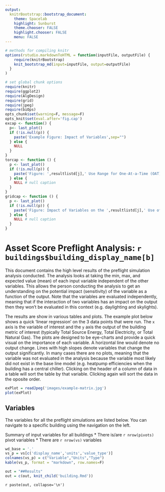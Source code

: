 ```yaml
---
output:
  knitrBootstrap::bootstrap_document:
    theme: Spacelab
    highlight: Sunburst
    theme.chooser: FALSE
    highlight.chooser: FALSE
    menu: FALSE
---
```


```r

# methods for compiling knitr
options(rstudio.markdownToHTML = function(inputFile, outputFile) {
    require(knitrBootstrap)
    knit_bootstrap_md(input=inputFile, output=outputFile)
  }
)

# set global chunk options
require(knitr)
require(ggplot2)
require(AlgDesign)
require(grid)
require(jpeg)
require(biOps)
opts_chunk$set(warning=F, message=F)
opts_knit$set(eval.after='fig.cap')
excap <- function() {
  p<- last_plot()
  if (!is.null(p)) {
    paste('Example Figure: Impact of Variables',sep="")
  } else {
    NULL
  }
}
torcap <- function () {
  p <- last_plot()
  if (!is.null(p)) {
    paste('Figure: ',resultlistd[j],' Use Range for One-At-a-Time (OAT) Simulation of the ',buildings$building_display_name[b],' Building Type',sep="")
  } else {
    NULL # null caption
  }
}
gridcap <- function () {
  p <- last_plot()
  if (!is.null(p)) {
    paste('Figure: Impact of Variables on the ',resultlistd[j],' Use of the Simulated ',buildings$building_display_name[b],' Building',sep="")
  } else {
    NULL # null caption
  }
}
```


# Asset Score Preflight Analysis: `r buildings$building_display_name[b]`

This document contains the high level results of the preflight simulation analysis conducted.  The analysis looks at taking the min, max, and expected value (mean) of each input variable independent of the other variables. This allows the person conducting the analysis to get an understanding on the potential impact (sensitivity) of the variable as a function of the output.  Note that the variables are evaluated independently, meaning that if the interaction of two variables has an impact on the output then they won't be evaluated in this context (e.g. daylighting and skylights).  

The results are show in various tables and plots.  The example plot below shows a quick 'linear regression' on the 3 data points that were run.  The `x` axis is the variable of interest and the `y` axis the output of the building metric of interest (typically Total Source Energy, Total Electricity, or Total Natural Gas). The plots are designed to be eye-charts and provide a quick visual on the importance of each variable. A horizontal line would denote no output change. Lines with high slopes denote variables that change the output significantly. In many cases there are no plots, meaning that the variable was not evaluated in the analysis because the variable most likely did not exist in the base line model (e.g. heatpump efficiencies when the building has a central chiller). Clicking on the header of a column of data in a table will sort the table by that variable. Clicking again will sort the data in the oposite order.

```r
exPlot = readJpeg('images/example-matrix.jpg')
plot(exPlot)
```


## Variables

The variables for all the preflight simulations are listed below.  You can navigate to a specific building using the navigation on the left.

Summary of input variables for all buildings
* There is/are `r nrow(pivots)` pivot variables
* There are `r nrow(vs)` variables

```r
wd_base = '.'
vs_p = vs[c('display_name','units','value_type')]
colnames(vs_p) = c("Variable","Units","Type")
kable(vs_p, format = "markdown", row.names=F)
```


```r
out = "##Results"
out = c(out, knit_child('building.Rmd'))
```

`r paste(out, collapse='\n')`